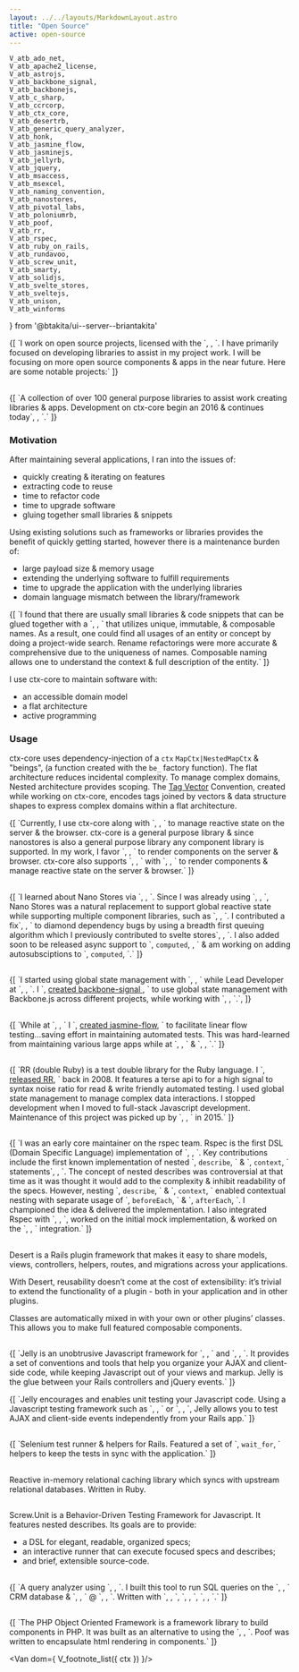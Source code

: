 ```yaml
---
layout: ../../layouts/MarkdownLayout.astro
title: "Open Source"
active: open-source
---
```

	V_atb_ado_net,
	V_atb_apache2_license,
	V_atb_astrojs,
	V_atb_backbone_signal,
	V_atb_backbonejs,
	V_atb_c_sharp,
	V_atb_ccrcorp,
	V_atb_ctx_core,
	V_atb_desertrb,
	V_atb_generic_query_analyzer,
	V_atb_honk,
	V_atb_jasmine_flow,
	V_atb_jasminejs,
	V_atb_jellyrb,
	V_atb_jquery,
	V_atb_msaccess,
	V_atb_msexcel,
	V_atb_naming_convention,
	V_atb_nanostores,
	V_atb_pivotal_labs,
	V_atb_poloniumrb,
	V_atb_poof,
	V_atb_rr,
	V_atb_rspec,
	V_atb_ruby_on_rails,
	V_atb_rundavoo,
	V_atb_screw_unit,
	V_atb_smarty,
	V_atb_solidjs,
	V_atb_svelte_stores,
	V_atb_sveltejs,
	V_atb_unison,
	V_atb_winforms
} from '@btakita/ui--server--briantakita'

<p>
	{[
		`I work on open source projects, licensed with the `,
		<Van dom={V_atb_apache2_license({ ctx })}/>,
		`. I have primarily focused on developing libraries to assist in my project work. I will be focusing on more
		open source components & apps in the near future. Here are some notable projects:`
	]}
</p>

<h2>
	<Van dom={V_atb_ctx_core({ ctx })}/>
</h2>

<p>
	{[
		`A collection of over 100 general purpose libraries to assist work creating libraries & apps. Development on ctx-core
		begin an 2016 & continues today`,
		<Van dom={
			V_footnote({ ctx, id: 'ctx-core--catch-all' },
				`ctx-core has been a bit of a catch-all project to share code between projects under the principles of
				ctx-core. The functionality of ctx-core is in place but the packages need some reorganization &
				documentation is needed to be more widely used. I have used ctx-core to handle transitions between other
				component & state management libraries as they emerge & are updated.`)
		}/>,
		`.`
	]}
</p>

### Motivation

After maintaining several applications, I ran into the issues of:

- quickly creating & iterating on features
- extracting code to reuse
- time to refactor code
- time to upgrade software
- gluing together small libraries & snippets

Using existing solutions such as frameworks or libraries provides the benefit of quickly getting started, however
there is a maintenance burden of:

- large payload size & memory usage
- extending the underlying software to fulfill requirements
- time to upgrade the application with the underlying libraries
- domain language mismatch between the library/framework

<p>
	{[
		`I found that there are usually small libraries & code snippets that can be glued together with a `,
		<Van dom={
			V_atb_naming_convention({ ctx, innerText: 'naming convention' })
		}/>,
		` that utilizes unique, immutable, & composable names. As a result, one could find all usages of an entity or
		concept by doing a project-wide search. Rename refactorings were more accurate & comprehensive due to the
		uniqueness of names. Composable naming allows one to understand the context & full description of the entity.`
	]}
</p>

I use ctx-core to maintain software with:

- an accessible domain model
- a flat architecture
- active programming

### Usage

ctx-core uses dependency-injection of a `ctx` `MapCtx|NestedMapCtx` & "beings", (a function created with the `be_`
factory function). The flat architecture reduces incidental complexity. To manage complex domains, Nested architecture
provides scoping. The [Tag Vector](/posts/tag-vector-0-introduction) Convention, created while working on ctx-core,
encodes tags joined by vectors & data structure shapes to express complex domains within a flat architecture.

<p>
	{[
		`Currently, I use ctx-core along with `,
		<Van dom={V_atb_nanostores({ ctx })}/>,
		` to manage reactive state on the server & the browser. ctx-core is a general purpose library & since nanostores
		is also a general purpose library any component library is supported. In my work, I favor `,
		<Van dom={V_atb_solidjs({ ctx })}/>,
		` to render components on the server & browser. ctx-core also supports `,
		<Van dom={V_atb_sveltejs({ ctx })}/>,
		` with `,
		<Van dom={V_atb_svelte_stores({ ctx })}/>,
		` to render components & manage reactive state on the server & browser.`
	]}
</p>

<h2>
	<Van dom={V_atb_nanostores({ ctx })}/>
</h2>

<p>
	{[
		`I learned about Nano Stores via `,
		<Van dom={V_atb_astrojs({ ctx })}/>,
		`. Since I was already using `,
		<Van dom={V_atb_svelte_stores({ ctx })}/>,
		`, Nano Stores was a natural replacement to support global reactive state while supporting multiple component
		libraries, such as `,
		<Van dom={V_atb_solidjs({ ctx })}/>,
		`. I contributed a fix`,
		<Van dom={
			V_footnote({ ctx, id: 'nanostores-breadth-first-queue' },
				V_atb({
					ctx, innerText: 'Nano Stores breadth first queue',
					href: 'https://github.com/nanostores/nanostores/commit/af5ba274b2b400e5b0845b9a187660006faf550f'
				}))
		}/>,
		` to diamond dependency bugs by using a breadth first queuing algorithm which I
		previously contributed to svelte stores`,
		<Van dom={
			V_footnote({ ctx, id: 'nanostores-computed-async' },
				V_atb({
					ctx, innerText: 'Svelte Cyclic breadth first queue',
					href: 'https://github.com/sveltejs/svelte/commit/4d8090aa158bc369fc679baccb29d7e843bd5ce6'
				}))
		}/>,
		`. I also added soon to be released async support to `,
		<code>computed</code>,
		<Van dom={
			V_footnote({ ctx, id: 'nanostores-computed-async' },
				V_atb({
					ctx, innerText: 'Nano Stores async computed',
					href: 'https://github.com/nanostores/nanostores/commit/79d02d891f9c5bcf7c5ffffce693d54887df87bc'
				}))
		}/>,
		` & am working on adding autosubsciptions to `,
		<code>computed</code>,
		`.`
	]}
</p>

<h2>
	<Van dom={V_atb_backbone_signal({ ctx })}/>
</h2>

<p>
	{[
		`I started using global state management with `,
		<Van dom={V_atb_backbonejs({ ctx })}/>,
		` while Lead Developer at `,
		<Van dom={V_atb_honk({ ctx })}/>,
		`. I `,
		<a href="/posts/backbone-signal-practical-reactive-programming-javascript">
			created backbone-signal
		</a>,
		` to use global state management with Backbone.js across different projects, while working with `,
		<Van dom={V_atb_rundavoo({ ctx })}/>,
		`.`,
	]}
</p>

<h2>
	<Van dom={V_atb_jasmine_flow({ ctx })}/>
</h2>

<p>
	{[
		`While at `,
		<Van dom={V_atb_rundavoo({ ctx })}/>,
		` I `,
		<a href="/posts/jasmine-flow-fast-and-thourough-testing">created jasmine-flow</a>,
		` to facilitate linear flow testing...saving effort in maintaining automated tests. This was hard-learned
		from maintaining various large apps while at `,
		<Van dom={V_atb_honk({ ctx })}/>,
		` & `,
		<Van dom={V_atb_pivotal_labs({ ctx })}/>,
		`.`
	]}
</p>

<h2>
	<Van dom={V_atb_rr({ ctx })}/>
</h2>

<p>
	{[
		`RR (double Ruby) is a test double library for the Ruby language. I `,
		<a href="/posts/introducing-rr">released RR</a>,
		` back in 2008.
		It features a terse api to for a high signal to syntax noise ratio for read & write friendly automated testing.
		I used global state management to manage complex data interactions. I stopped development when I moved to full-stack
		Javascript development. Maintenance of this project was picked up by `,
		<Van dom={V_atb({ ctx, innerText: 'Sutou Kouhei', href: 'https://github.com/kou' })}/>,
		` in 2015.`
	]}
</p>

<h2>
	<Van dom={V_atb_rspec({ ctx })}/>
</h2>

<p>
	{[
		`I was an early core maintainer on the rspec team. Rspec is the first DSL (Domain Specific Language)
		implementation of `,
		<Van dom={V_atb({
			ctx,
			innerText: 'BDD (Behavioral Driven Development)',
			href: 'https://dannorth.net/introducing-bdd/'
		})}/>,
		`. Key contributions include the first known implementation of nested `,
		<code>describe</code>,
		` & `,
		<code>context</code>,
		` statements`,
		<Van dom={
			V_footnote({ ctx, id: 'rspec-nested-describes' },
				`Rspec: Added Nested Describes: Implemented in `,
				V_atb({
					ctx,
					innerText: 'two',
					href: 'https://github.com/dchelimsky/rspec/commit/ee2043d08fdea9a1b694fd8d3bf019b85d17ef29'
				}),
				` `,
				V_atb({
					ctx,
					innerText: 'commits',
					href: 'https://github.com/dchelimsky/rspec/commit/ee2043d08fdea9a1b694fd8d3bf019b85d17ef29'
				}),
				`.`)
		}/>,
		`. The concept of nested describes was controversial at that time as it was thought it would add to the complexity &
		inhibit readability of the specs. However, nesting `,
		<code>describe</code>,
		` & `,
		<code>context</code>,
		` enabled contextual nesting with separate usage of `,
		<code>beforeEach</code>,
		` & `,
		<code>afterEach</code>,
		`. I championed the idea & delivered the implementation. I also integrated Rspec with `,
		<Van dom={
			V_atb({
				ctx,
				innerText: 'Test::Unit',
				href: 'https://ruby-doc.org/stdlib-3.0.0/libdoc/test-unit/rdoc/Test/Unit.html'
			})
		}/>,
		`, worked on the initial mock implementation, & worked on the `,
		<Van dom={V_atb_ruby_on_rails({ ctx })}/>,
		` integration.`
	]}
</p>

<h2>
	<Van dom={V_atb_desertrb({ ctx })}/>
</h2>

Desert is a Rails plugin framework that makes it easy to share models, views, controllers, helpers, routes, and
migrations across your applications.

With Desert, reusability doesn’t come at the cost of extensibility: it’s trivial to extend the functionality of a
plugin - both in your application and in other plugins.

Classes are automatically mixed in with your own or other plugins’ classes. This allows you to make full featured
composable components.

<h2>
	<Van dom={V_atb_jellyrb({ ctx })}/>
</h2>

<p>
	{[
		`Jelly is an unobtrusive Javascript framework for `,
		<Van dom={V_atb_jquery({ ctx })}/>,
		` and `,
		<Van dom={V_atb_ruby_on_rails({ ctx })}/>,
		`. It provides a set of conventions and tools that help you organize your AJAX and client-side code, while
		keeping Javascript out of your views and markup. Jelly is the glue between your Rails controllers and jQuery
		events.`
	]}
</p>
<p>
	{[
		`Jelly encourages and enables unit testing your Javascript code. Using a Javascript testing framework such as `,
		<Van dom={V_atb_jasminejs({ ctx })}/>,
		` or `,
		<Van dom={V_atb_screw_unit({ ctx })}/>,
		`, Jelly allows you to test AJAX and client-side events independently from your Rails app.`
	]}
</p>

<h2>
	<Van dom={V_atb_poloniumrb({ ctx })}/>
</h2>

<p>
	{[
		`Selenium test runner & helpers for Rails. Featured a set of `,
		<code>wait_for</code>,
		` helpers to keep the tests in sync with the application.`
	]}
</p>

<h2>
	<Van dom={V_atb_unison({ ctx })}/>
</h2>

Reactive in-memory relational caching library which syncs with upstream relational databases. Written in Ruby.

<h2>
	<Van dom={V_atb_screw_unit({ ctx })}/>
</h2>

Screw.Unit is a Behavior-Driven Testing Framework for Javascript. It features nested describes. Its goals are to
provide:

- a DSL for elegant, readable, organized specs;
- an interactive runner that can execute focused specs and describes;
- and brief, extensible source-code.

<h2>
	<Van dom={V_atb_generic_query_analyzer({ ctx })}/>
</h2>

<p>
	{[
		`A query analyzer using `,
		<Van dom={V_atb_ado_net({ ctx })}/>,
		`. I built this tool to run SQL queries on the `,
		<Van dom={V_atb_msaccess({ ctx })}/>,
		` CRM database & `,
		<Van dom={V_atb_msexcel({ ctx })}/>,
		` @ `,
		<Van dom={V_atb_ccrcorp({ ctx })}/>,
		`. Written with `,
		<Van dom={V_atb_c_sharp({ ctx })}/>,
		`, `,
		<Van dom={V_atb_ado_net({ ctx })}/>,
		`, `,
		<Van dom={V_atb_winforms({ ctx })}/>,
		`.`
	]}
</p>

<h2>
	<Van dom={V_atb_poof({ ctx })}/>
</h2>

<p>
	{[
		`The PHP Object Oriented Framework is a framework library to build components in PHP. It was built as an
		alternative to using the `,
		<Van dom={V_atb_smarty({ ctx })}/>,
		`. Poof was written to encapsulate html rendering in components.`
	]}
</p>

<Van dom={
	V_footnote_list({ ctx })
}/>
